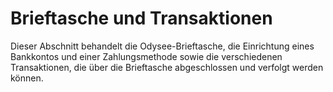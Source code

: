 # Brieftasche und Transaktionen

Dieser Abschnitt behandelt die Odysee-Brieftasche, die Einrichtung eines Bankkontos und einer Zahlungsmethode sowie die verschiedenen Transaktionen, die über die Brieftasche abgeschlossen und verfolgt werden können.

<CategoryCards/>
